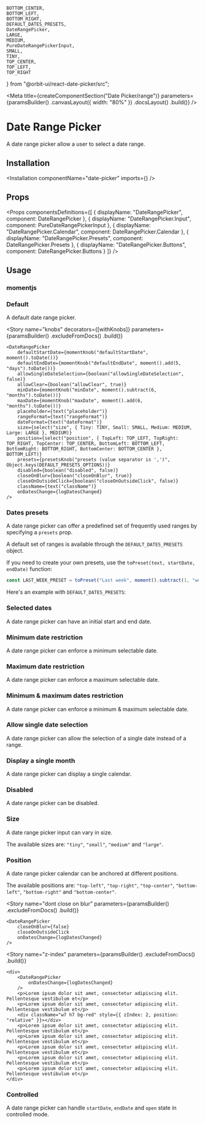     BOTTOM_CENTER,
    BOTTOM_LEFT,
    BOTTOM_RIGHT,
    DEFAULT_DATES_PRESETS,
    DateRangePicker,
    LARGE,
    MEDIUM,
    PureDateRangePickerInput,
    SMALL,
    TINY,
    TOP_CENTER,
    TOP_LEFT,
    TOP_RIGHT
} from "@orbit-ui/react-date-picker/src";

<Meta
    title={createComponentSection("Date Picker/range")}
    parameters={paramsBuilder()
        .canvasLayout({ width: "80%" })
        .docsLayout(<ReactComponentsLayout sourcePath="/packages/react-components/components/date-picker/src/range" />)
        .build()}
/>

# Date Range Picker

A date range picker allow a user to select a date range.

## Installation

<Installation componentName="date-picker" imports={<Imports />} />

## Props

<Props
    componentsDefinitions={[
        { displayName: "DateRangePicker", component: DateRangePicker },
        { displayName: "DateRangePicker.Input", component: PureDateRangePickerInput },
        { displayName: "DateRangePicker.Calendar", component: DateRangePicker.Calendar },
        { displayName: "DateRangePicker.Presets", component: DateRangePicker.Presets },
        { displayName: "DateRangePicker.Buttons", component: DateRangePicker.Buttons }
    ]}
/>

## Usage

### momentjs

<MomentUsage />

### Default

A default date range picker.

<Preview>
    <Story name="default">
        <DateRangePicker
            onDatesChange={logDatesChanged}
        />
    </Story>
</Preview>

<Story
    name="knobs"
    decorators={[withKnobs]}
    parameters={paramsBuilder()
        .excludeFromDocs()
        .build()}
>
    <DateRangePicker
        defaultStartDate={momentKnob("defaultStartDate", moment().toDate())}
        defaultEndDate={momentKnob("defaultEndDate", moment().add(5, "days").toDate())}
        allowSingleDateSelection={boolean("allowSingleDateSelection", false)}
        allowClear={boolean("allowClear", true)}
        minDate={momentKnob("minDate", moment().subtract(6, "months").toDate())}
        maxDate={momentKnob("maxDate", moment().add(6, "months").toDate())}
        placeholder={text("placeholder")}
        rangeFormat={text("rangeFormat")}
        dateFormat={text("dateFormat")}
        size={select("size", { Tiny: TINY, Small: SMALL, Medium: MEDIUM, Large: LARGE }, MEDIUM)}
        position={select("position", { TopLeft: TOP_LEFT, TopRight: TOP_RIGHT, TopCenter: TOP_CENTER, BottomLeft: BOTTOM_LEFT, BottomRight: BOTTOM_RIGHT, BottomCenter: BOTTOM_CENTER }, BOTTOM_LEFT)}
        presets={presetsKnob("presets (value separator is ',')", Object.keys(DEFAULT_PRESETS_OPTIONS))}
        disabled={boolean("disabled", false)}
        closeOnBlur={boolean("closeOnBlur", true)}
        closeOnOutsideClick={boolean("closeOnOutsideClick", false)}
        className={text("className")}
        onDatesChange={logDatesChanged}
    />
</Story>

### Dates presets

A date range picker can offer a predefined set of frequently used ranges by specifying a `presets` prop.

A default set of ranges is available through the `DEFAULT_DATES_PRESETS` object.

If you need to create your own presets, use the `toPreset(text, startDate, endDate)` function:

```js
const LAST_WEEK_PRESET = toPreset("Last week", moment().subtract(1, "week"), moment().startOf("day"));
```

Here's an example with `DEFAULT_DATES_PRESETS`:

<Preview>
    <Story
        name="presets"
        parameters={paramsBuilder()
            .storyValues({
                presets: toStoryValuesPresets(DEFAULT_DATES_PRESETS)
            })
            .build()}
    >
        <DateRangePicker
            presets={DEFAULT_DATES_PRESETS}
            onDatesChange={logDatesChanged}
        />
    </Story>
</Preview>

### Selected dates

A date range picker can have an initial start and end date.

<Preview>
    <Story name="selected dates">
        <DateRangePicker
            defaultStartDate={moment()}
            defaultEndDate={moment().add(3, "days")}
            onDatesChange={logDatesChanged}
        />
    </Story>
</Preview>

### Minimum date restriction

A date range picker can enforce a minimum selectable date.

<Preview>
    <Story
        name="min date restriction"
        parameters={paramsBuilder()
            .storyValues({
                minDate: moment().subtract(2, "weeks").format("MMMM Do YYYY")
            })
            .build()}
    >
        <DateRangePicker
            minDate={moment().subtract(2, "weeks")}
            onDatesChange={logDatesChanged}
        />
    </Story>
</Preview>

### Maximum date restriction

A date range picker can enforce a maximum selectable date.

<Preview>
    <Story
        name="max date restriction"
        parameters={paramsBuilder()
            .storyValues({
                maxDate: moment().add(2, "weeks").format("MMMM Do YYYY")
            })
            .build()}
    >
        <DateRangePicker
            maxDate={moment().add(2, "weeks")}
            onDatesChange={logDatesChanged}
        />
    </Story>
</Preview>

### Minimum & maximum dates restriction

A date range picker can enforce a minimum & maximum selectable date.

<Preview>
    <Story
        name="min & max dates restriction"
        parameters={paramsBuilder()
            .storyValues({
                minDate: moment().subtract(2, "weeks").format("MMMM Do YYYY"),
                maxDate: moment().add(2, "weeks").format("MMMM Do YYYY")
            })
            .build()}
    >
        <DateRangePicker
            minDate={moment().subtract(2, "weeks")}
            maxDate={moment().add(2, "weeks")}
            onDatesChange={logDatesChanged}
        />
    </Story>
</Preview>

### Allow single date selection

A date range picker can allow the selection of a single date instead of a range.

<Preview>
    <Story name="allow single date selection">
        <DateRangePicker
            allowSingleDateSelection
            onDatesChange={logDatesChanged}
        />
    </Story>
</Preview>

### Display a single month

A date range picker can display a single calendar.

<Preview>
    <Story name="one month visible">
        <DateRangePicker
            numberOfMonths={1}
            onDatesChange={logDatesChanged}
        />
    </Story>
</Preview>

### Disabled

A date range picker can be disabled.

<Preview>
    <Story name="disabled">
        <DateRangePicker
            disabled
            onDatesChange={logDatesChanged}
        />
    </Story>
</Preview>

### Size

A date range picker input can vary in size.

The available sizes are: `"tiny"`, `"small"`, `"medium"` and `"large"`.

<Preview>
    <Story name="size">
        <div className="flex flex-row items-end">
            <div className="flex-auto">
                <DateRangePicker size="tiny" onDatesChange={logDatesChanged} />
            </div>
            <div className="flex-auto">
                <DateRangePicker size="small" onDatesChange={logDatesChanged} />
            </div>
            <div className="flex-auto">
                <DateRangePicker onDatesChange={logDatesChanged} />
            </div>
            <div className="flex-auto">
                <DateRangePicker size="large" onDatesChange={logDatesChanged} />
            </div>
        </div>
    </Story>
</Preview>

### Position

A date range picker calendar can be anchored at different positions.

The available positions are: `"top-left"`, `"top-right"`, `"top-center"`, `"bottom-left"`, `"bottom-right"` and `"bottom-center"`.

<Preview>
    <Story name="position">
        <DateRangePicker
            position="top-left"
            onDatesChange={logDatesChanged}
        />
    </Story>
</Preview>

<Story
    name="dont close on blur"
    parameters={paramsBuilder()
        .excludeFromDocs()
        .build()}
>
    <DateRangePicker
        closeOnBlur={false}
        closeOnOutsideClick
        onDatesChange={logDatesChanged}
    />
</Story>

<Story
    name="z-index"
    parameters={paramsBuilder()
        .excludeFromDocs()
        .build()}
>
    <div>
        <DateRangePicker
            onDatesChange={logDatesChanged}
        />
        <p>Lorem ipsum dolor sit amet, consectetur adipiscing elit. Pellentesque vestibulum et</p>
        <p>Lorem ipsum dolor sit amet, consectetur adipiscing elit. Pellentesque vestibulum et</p>
        <div className="w7 h7 bg-red" style={{ zIndex: 2, position: "relative" }}></div>
        <p>Lorem ipsum dolor sit amet, consectetur adipiscing elit. Pellentesque vestibulum et</p>
        <p>Lorem ipsum dolor sit amet, consectetur adipiscing elit. Pellentesque vestibulum et</p>
        <p>Lorem ipsum dolor sit amet, consectetur adipiscing elit. Pellentesque vestibulum et</p>
        <p>Lorem ipsum dolor sit amet, consectetur adipiscing elit. Pellentesque vestibulum et</p>
        <p>Lorem ipsum dolor sit amet, consectetur adipiscing elit. Pellentesque vestibulum et</p>
    </div>
</Story>

### Controlled

A date range picker can handle `startDate`, `endDate` and `open` state in controlled mode.

<Preview>
    <Story name="controlled">
        <ControlledDateRangePicker
            startDate={moment()}
            endDate={moment().add(3, "days")}
            onDatesChange={logDatesChanged}
        />
    </Story>
</Preview>
